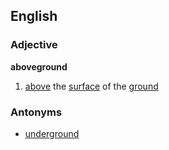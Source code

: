 ==English==
=== Adjective ===
'''aboveground'''
# [[above]] the [[surface]] of the [[ground]]

=== Antonyms ===
*[[underground]]
